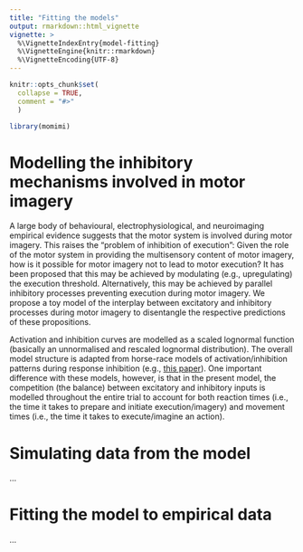 ```yaml
---
title: "Fitting the models"
output: rmarkdown::html_vignette
vignette: >
  %\VignetteIndexEntry{model-fitting}
  %\VignetteEngine{knitr::rmarkdown}
  %\VignetteEncoding{UTF-8}
---
```


```r
knitr::opts_chunk$set(
  collapse = TRUE,
  comment = "#>"
  )
```

```r
library(momimi)
```

# Modelling the inhibitory mechanisms involved in motor imagery

A large body of behavioural, electrophysiological, and neuroimaging empirical evidence suggests that the motor system is involved during motor imagery. This raises the "problem of inhibition of execution": Given the role of the motor system in providing the multisensory content of motor imagery, how is it possible for motor imagery not to lead to motor execution? It has been proposed that this may be achieved by modulating (e.g., upregulating) the execution threshold. Alternatively, this may be achieved by parallel inhibitory processes preventing execution during motor imagery. We propose a toy model of the interplay between excitatory and inhibitory processes during motor imagery to disentangle the respective predictions of these propositions.

Activation and inhibition curves are modelled as a scaled lognormal function (basically an unnormalised and rescaled lognormal distribution). The overall model structure is adapted from horse-race models of activation/inhibition patterns during response inhibition (e.g., [this paper](https://journals.plos.org/plosone/article?id=10.1371/journal.pone.0169320)). One important difference with these models, however, is that in the present model, the competition (the balance) between excitatory and inhibitory inputs is modelled throughout the entire trial to account for both reaction times (i.e., the time it takes to prepare and initiate execution/imagery) and movement times (i.e., the time it takes to execute/imagine an action).

# Simulating data from the model

...

# Fitting the model to empirical data

...
